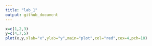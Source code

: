 ```yaml
---
title: "lab_1"
output: github_document
---
```

```r
x=c(1,2,3)
y=c(4,7,5)
plot(x,y,xlab="x",ylab="y",main="plot",col="red",cex=4,pch=10)
```

